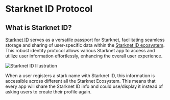 # Starknet ID Protocol

## What is Starknet ID?

[Starknet ID](http://app.Starknet.id/) serves as a versatile passport for Starknet, facilitating seamless storage and sharing of user-specific data within the [Starknet ID ecosystem](/ecosystem/integrations). This robust identity protocol allows various Starknet app to access and utilize user information effortlessly, enhancing the overall user experience.

![Starknet ID Illustration](/illustrations/passportExplaination.webp)

When a user registers a stark name with Starknet ID, this information is accessible across different all the Starknet Ecosystem. This means that every app will share the Starknet ID info and could use/display it instead of asking users to create their profile again.